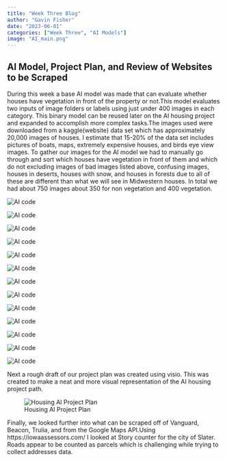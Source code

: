 ```yaml
---
title: "Week Three Blog"
author: "Gavin Fisher"
date: "2023-06-01"
categories: ["Week Three", "AI Models"]
image: "AI_main.png"
---
```


## AI Model, Project Plan, and Review of Websites to be Scraped

During this week a base AI model was made that can evaluate whether houses have vegetation in front of the property or not.This model evaluates two inputs of image folders or labels using just under 400 images in each category. This binary model can be reused later on the AI housing project and expanded to accomplish more complex tasks.The images used were downloaded from a kaggle(website) data set which has approximately 20,000 images of houses. I estimate that 15-20% of the data set includes pictures of boats, maps, extremely expensive houses, and birds eye view images. To gather our images for the AI model we had to manually go through and sort which houses have vegetation in front of them and which do not excluding images of bad images listed above, confusing images, houses in deserts, houses with snow, and houses in forests due to all of these are different than what we will see in Midwestern houses. In total we had about 750 images about 350 for non vegetation and 400 vegetation.

![](AI_1.png "AI code")

![](AI_2.png "AI code")

![](AI_3.png "AI code")

![](AI_45.png "AI code")

![](AI_6.png "AI code")

![](AI_62.png "AI code")

![](AI_7.png "AI code")

![](AI_8.png "AI code")

![](AI_82.png "AI code")

![](AI_9.png "AI code")

![](AI_10.png "AI code")

![](AI_102.png "AI code")

![](AI_11.png "AI code")

Next a rough draft of our project plan was created using visio. This was created to make a neat and more visual representation of the AI housing project path.

![Housing AI Project Plan](DSPG_project_plan.png "Housing AI Project Plan")

Finally, we looked further into what can be scraped off of Vanguard, Beacon, Trulia, and from the Google Maps API.Using https://iowaassessors.com/ I looked at Story counter for the city of Slater. Roads appear to be counted as parcels which is challenging while trying to collect addresses data.
